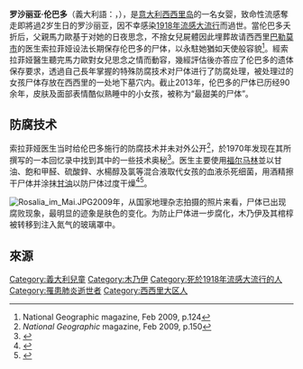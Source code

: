 
{{Infobox person
| name        = 罗沙丽亚·伦巴多
| image       = Palermo Rosalia Lombardo.jpg
| alt         = 
| caption     = 罗沙丽亚·伦巴多（1982年）
| birth_name  = 
| birth_date  = {{birth date|1918|12|13}}
| birth_place = 意大利西西里[[巴勒莫|巴勒莫]]
| death_date  = {{death date and age|1920|12|6|1918|12|13}}
| death_place = 西西里巴勒莫市
| nationality =
| other_names = 卡普奇尼地下墓穴的睡美人(Sleeping Beauty of the Capuchin Catacombs)
| known_for   = 完美保存的尸体
| occupation  = 
}}
'''罗沙丽亚·伦巴多'''（義大利語：{{lang|it|Rosalia Lombardo}}，{{bd|1918年|12月|1920年|12月}}），是[[意大利|意大利]][[西西里岛|西西里岛]]的一名女婴，致命性流感奪走即將過2岁生日的罗沙丽亚，因不幸感染[[1918年流感大流行|1918年流感大流行]]而過世。當伦巴多夭折后，父親馬力歐基于对她的日夜思念，不捨女兒屍體因此埋葬故请西西里[[巴勒莫|巴勒莫市]]的医生索拉菲娅设法长期保存伦巴多的尸体，以永駐她猶如天使般容貌<ref>National Geographic magazine, Feb 2009, p.124</ref>。經索拉菲娅醫生聽完馬力歐對女兒思念之情而動容，幾經評估後亦答应了伦巴多的遗体保存要求，透過自己長年掌握的特殊防腐技术对尸体进行了防腐处理，被处理过的女孩尸体存放在西西里的一处地下墓穴内。截止2013年，伦巴多的尸体已历经90余年，皮肤及面部表情酷似熟睡中的小女孩，被称为“最甜美的尸体”。

==防腐技术==
索拉菲娅医生当时给伦巴多施行的防腐技术并未对外公开<ref>''National Geographic'' magazine, Feb 2009, p.150</ref>，於1970年发现在其所撰写的一本回忆录中找到其中的一些技术奥秘<ref>{{Cite web |url=http://news.nationalgeographic.com/news/2009/01/images/090126-sicilly-mummy_big.jpg |title=存档副本 |accessdate=2016-07-17 |archive-date=2016-03-03 |archive-url=https://web.archive.org/web/20160303170553/http://news.nationalgeographic.com/news/2009/01/images/090126-sicilly-mummy_big.jpg |dead-url=no }}</ref>。医生主要使用[[福尔马林|福尔马林]]並以甘油、飽和甲醛、硫酸鋅、水楊醇及氯等混合液取代女孩的血液杀死细菌，用酒精擦干尸体并涂抹[[甘油|甘油]]以防尸体过度干燥<ref>{{cite web|url=http://channel.nationalgeographic.com/channel/episodes/the-girl-in-the-glass-casket/|title=The Girl in the Glass Casket | National Geographic Channel|publisher=Channel.nationalgeographic.com|accessdate=April 24, 2011|deadurl=yes|archiveurl=https://web.archive.org/web/20121020235346/http://channel.nationalgeographic.com/channel/episodes/the-girl-in-the-glass-casket/|archivedate=2012-10-20}}</ref><ref>{{cite web|url=https://mysteriesrunsolved.com/2021/08/rosalia-lombardo-blinking-mummy.html|title=存档副本|access-date=2022-01-12|archive-date=2021-08-30|archive-url=https://web.archive.org/web/20210830222855/https://mysteriesrunsolved.com/2021/08/rosalia-lombardo-blinking-mummy.html|dead-url=no}}</ref>。

[[File:Rosalia_im_Mai.JPG|thumb]]2009年，从国家地理杂志拍摄的照片来看，尸体已出现腐败现象，最明显的迹象是肤色的变化。为防止尸体进一步腐化，木乃伊及其棺椁被转移到注入氮气的玻璃罩中。

==來源==
{{reflist}}

{{commonscat|Rosalia Lombardo (Palermo)|Rosalia Lombardo}}
{{Authority control}}
{{DEFAULTSORT:Lombardo, Rosalia}}
[[Category:義大利兒童|Category:義大利兒童]]
[[Category:木乃伊|Category:木乃伊]]
[[Category:死於1918年流感大流行的人|Category:死於1918年流感大流行的人]]
[[Category:罹患肺炎逝世者|Category:罹患肺炎逝世者]]
[[Category:西西里大区人|Category:西西里大区人]]